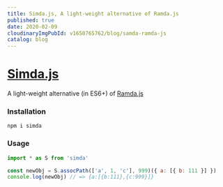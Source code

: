 ```yaml
---
title: Simda.js, A light-weight alternative of Ramda.js
published: true
date: 2020-02-09
cloudinaryImgPubId: v1650765762/blog/samda-ramda-js
catalog: blog
---
```


# [Simda.js](https://www.npmjs.com/package/simda)

A light-weight alternative (in ES6+) of [Ramda.js](https://ramdajs.com/)

### Installation

```shell
npm i simda
```

### Usage

```js
import * as S from 'simda'

const newObj = S.assocPath(['a', 1, 'c'], 999)({ a: [{ b: 111 }] })
console.log(newObj) // => {a:[{b:111},{c:999}]}
```
